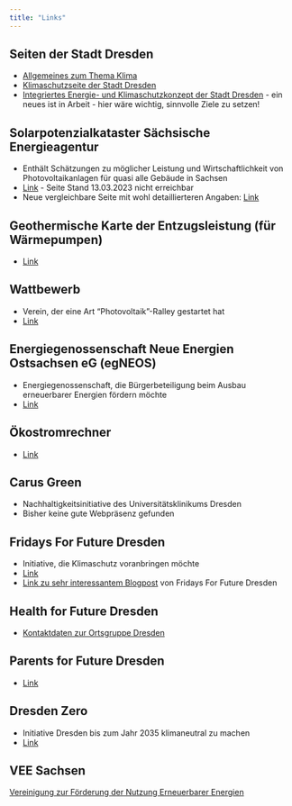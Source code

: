```yaml
---
title: "Links"
---
```


## Seiten der Stadt Dresden
* [Allgemeines zum Thema Klima](https://www.dresden.de/de/stadtraum/umwelt/umwelt/klima-und-energie.php?pk_campaign=Shortcut&pk_kwd=klima)
* [Klimaschutzseite der Stadt Dresden](https://www.dresden.de/de/stadtraum/umwelt/umwelt/klima-und-energie/Klimaschutz.php)
* [Integriertes Energie- und Klimaschutzkonzept der Stadt Dresden](https://www.dresden.de/de/stadtraum/umwelt/umwelt/klima-und-energie/klimaschutz/klimaschutzkonzept.php) - ein neues ist in Arbeit - hier wäre wichtig, sinnvolle Ziele zu setzen!

## Solarpotenzialkataster Sächsische Energieagentur
* Enthält Schätzungen zu möglicher Leistung und Wirtschaftlichkeit von Photovoltaikanlagen für quasi alle Gebäude in Sachsen
* [Link](https://solarkataster-sachsen.de/) - Seite Stand 13.03.2023 nicht erreichbar
* Neue vergleichbare Seite mit wohl detaillierteren Angaben: [Link](https://arcg.is/1Obb1X0)

## Geothermische Karte der Entzugsleistung (für Wärmepumpen)
* [Link](https://www.umwelt.sachsen.de/umwelt/infosysteme/ida/p/gtk50?)

## Wattbewerb
* Verein, der eine Art "Photovoltaik"-Ralley gestartet hat
* [Link](https://wattbewerb.de/)

## Energiegenossenschaft Neue Energien Ostsachsen eG (egNEOS)
* Energiegenossenschaft, die Bürgerbeteiligung beim Ausbau erneuerbarer Energien fördern möchte
* [Link](https://egneos.de/)

## Ökostromrechner
* [Link](https://wirklich-gruen.de/)

## Carus Green
* Nachhaltigkeitsinitiative des Universitätsklinikums Dresden
* Bisher keine gute Webpräsenz gefunden

## Fridays For Future Dresden
* Initiative, die Klimaschutz voranbringen möchte
* [Link](https://fffdd.de/)
* [Link zu sehr interessantem Blogpost](https://fffdd.de/blog/treibhausgasbilanz/) von Fridays For Future Dresden

## Health for Future Dresden
* [Kontaktdaten zur Ortsgruppe Dresden](https://healthforfuture.de/health-for-future-ortsgruppen/)

## Parents for Future Dresden
* [Link](https://www.parentsforfuture.de/de/dresden)

## Dresden Zero
* Initiative Dresden bis zum Jahr 2035 klimaneutral zu machen
* [Link](https://dresdenzero.de/)

## VEE Sachsen
[Vereinigung zur Förderung der Nutzung Erneuerbarer Energien](https://www.vee-sachsen.de/node/)



<!-- ## Sachsenenergie -->
<!-- * [Link](https://www.sachsenenergie.de/) -->
<!-- * Für mich auf den ersten Blick keine aussagekräftigen Informationen zum Thema Energiewende etc. ersichtlich -->

<!-- ## Regionaler Solarverein Dresden e. V. RSD  -->
<!-- * [Link](https://branchenbuch.meinestadt.de/dresden/company/11997431/) -->

<!-- ## Infos zum Thema Energie des Landes Sachsen -->
<!-- [Link](https://www.energie.sachsen.de/index.html) -->

<!-- ## Netzwerk Eurosolar -->
<!-- * Überregionaler Verein zur Förderung erneuerbarer Energien: [Link](https://www.eurosolar.de) -->
